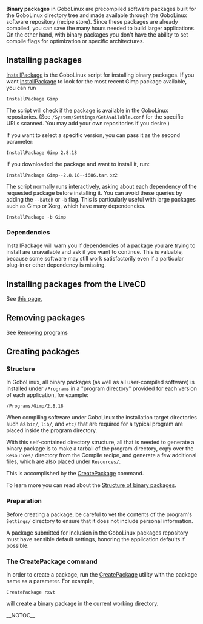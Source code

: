 '''Binary packages''' in GoboLinux are precompiled software
packages built for the GoboLinux directory tree and made
available through the GoboLinux software repository (recipe
store). Since these packages are already compiled, you can
save the many hours needed to build larger applications.
On the other hand, with binary packages you don't have the
ability to set compile flags for optimization or specific
architectures.

== Installing packages ==

[[InstallPackage]] is the GoboLinux script for installing
binary packages.  If you want [[InstallPackage]] to look for
the most recent Gimp package available, you can run

 InstallPackage Gimp

The script will check if the package is available in the
GoboLinux repositories. (See
<code>/System/Settings/GetAvailable.conf</code> for the specific URLs
scanned. You may add your own repositories if you desire.)

If you want to select a specific version, you can pass it as the second parameter:

 InstallPackage Gimp 2.8.18

If you downloaded the package and want to install it, run:

 InstallPackage Gimp--2.8.18--i686.tar.bz2

The script normally runs interactively, asking about each
dependency of the requested package before installing it.
You can avoid these queries by adding the
<code>--batch</code> or <code>-b</code> flag.  This is
particularly useful with large packages such as Gimp or Xorg,
which have many dependencies.

 InstallPackage -b Gimp

=== Dependencies ===

InstallPackage will warn you if dependencies of a package
you are trying to install are unavailable and ask if you
want to continue.  This is valuable, because some software
may still work satisfactorily even if a particular plug-in
or other dependency is missing. 

== Installing packages from the LiveCD ==

See [[Installing packages from the LiveCD|this page.]]

== Removing packages ==

See [[Removing programs]]

== Creating packages ==

=== Structure ===

In GoboLinux, all binary packages (as well as all
user-compiled software) is installed under <code>/Programs</code>
in a "program directory" provided for each version of each
application, for example:

 /Programs/Gimp/2.8.18

When compiling software under GoboLinux the installation
target directories such as <code>bin/</code>, <code>lib/</code>,
and <code>etc/</code> that are required for a typical program
are placed inside the program directory. 

With this self-contained directory structure, all that is
needed to generate a binary package is to make a tarball of the
program directory, copy over the <code>Resources/</code> directory from
the Compile recipe, and generate a few additional files,
which are also placed under <code>Resources/</code>.

This is accomplished by the [[CreatePackage]] command.

To learn more you can read about the [[Structure of binary
packages]].

=== Preparation ===

Before creating a package, be careful to vet the contents of
the program's <code>Settings/</code> directory to ensure that it does not
include personal information. 

A package submitted for inclusion in the GoboLinux packages
repository must have sensible default settings, honoring the
application defaults if possible. 

=== The CreatePackage command ===

In order to create a package, run the [[CreatePackage]]
utility with the package name as a parameter. For example,

 CreatePackage rxvt

will create a binary package in the current working directory.


__NOTOC__

